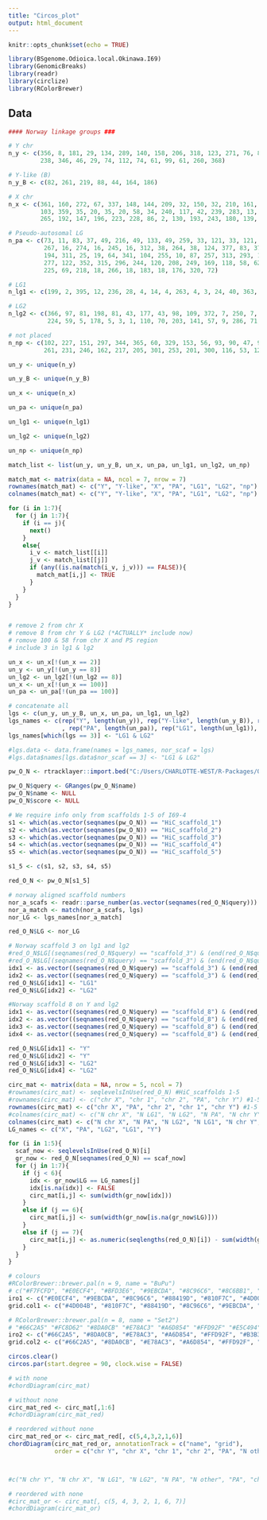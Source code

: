 ```yaml
---
title: "Circos_plot"
output: html_document
---
```


```r
knitr::opts_chunk$set(echo = TRUE)
```

```r
library(BSgenome.Odioica.local.Okinawa.I69)
library(GenomicBreaks)
library(readr)
library(circlize)
library(RColorBrewer)
```


## Data

```r
#### Norway linkage groups ###

# Y chr
n_y <- c(356, 8, 181, 29, 134, 289, 140, 158, 206, 318, 123, 271, 76, 89, 76, 89, 146, 8, 143, 55, 99, 154, 8, 8, 22, 106, 
         238, 346, 46, 29, 74, 112, 74, 61, 99, 61, 260, 368)

# Y-like (B)
n_y_B <- c(82, 261, 219, 88, 44, 164, 186)

# X chr
n_x <- c(361, 160, 272, 67, 337, 148, 144, 209, 32, 150, 32, 210, 161, 75, 45, 52, 17, 36, 6, 65, 330, 65, 30, 26, 229, 
         103, 359, 35, 20, 35, 20, 58, 34, 240, 117, 42, 239, 283, 13, 119, 211, 195, 119, 21, 23, 189, 23, 332, 328, 
         265, 192, 147, 196, 223, 228, 86, 2, 130, 193, 243, 180, 139, 170, 114, 111, 233, 339, 282, 100, 173)

# Pseudo-autosomal LG 
n_pa <- c(73, 11, 83, 37, 49, 216, 49, 133, 49, 259, 33, 121, 33, 121, 80, 390, 157, 100, 157, 31, 342, 31, 262, 327, 16, 
          267, 16, 274, 16, 245, 16, 312, 38, 264, 38, 124, 377, 83, 371, 41, 155, 125, 142, 248, 357, 10, 10, 107, 85, 
          194, 311, 25, 19, 64, 341, 104, 255, 10, 87, 257, 313, 293, 145, 48, 298, 48, 135, 50, 303, 226, 91, 95, 294, 
          277, 122, 352, 315, 296, 244, 120, 208, 249, 169, 118, 58, 62, 187, 51, 92, 200, 101, 322, 251, 188, 69, 316, 
          225, 69, 218, 18, 266, 18, 183, 18, 176, 320, 72)

# LG1
n_lg1 <- c(199, 2, 395, 12, 236, 28, 4, 14, 4, 263, 4, 3, 24, 40, 363, 40, 77, 68, 137, 78, 66)

# LG2
n_lg2 <- c(366, 97, 81, 198, 81, 43, 177, 43, 98, 109, 372, 7, 250, 7, 27, 212, 254, 39, 241, 39, 15, 258, 8, 8, 284, 349, 
           224, 59, 5, 178, 5, 3, 1, 110, 70, 203, 141, 57, 9, 286, 71, 159, 197, 105, 149, 191)

# not placed
n_np <- c(102, 227, 151, 297, 344, 365, 60, 329, 153, 56, 93, 90, 47, 94, 84, 220, 232, 54, 179, 152, 115, 256, 79, 190, 
          261, 231, 246, 162, 217, 205, 301, 253, 201, 300, 116, 53, 126, 131, 235, 132, 127, 53)

```



```r
un_y <- unique(n_y)

un_y_B <- unique(n_y_B)

un_x <- unique(n_x)

un_pa <- unique(n_pa)

un_lg1 <- unique(n_lg1)

un_lg2 <- unique(n_lg2)

un_np <- unique(n_np)

match_list <- list(un_y, un_y_B, un_x, un_pa, un_lg1, un_lg2, un_np)

match_mat <- matrix(data = NA, ncol = 7, nrow = 7)
rownames(match_mat) <- c("Y", "Y-like", "X", "PA", "LG1", "LG2", "np")
colnames(match_mat) <- c("Y", "Y-like", "X", "PA", "LG1", "LG2", "np")

for (i in 1:7){
  for (j in 1:7){
    if (i == j){
      next()
    }
    else{
      i_v <- match_list[[i]]
      j_v <- match_list[[j]]
      if (any((is.na(match(i_v, j_v))) == FALSE)){
        match_mat[i,j] <- TRUE
      }
    }
  }
}


# remove 2 from chr X
# remove 8 from chr Y & LG2 (*ACTUALLY* include now)
# romove 100 & 58 from chr X and PS region
# include 3 in lg1 & lg2

```

```r
un_x <- un_x[!(un_x == 2)]
un_y <- un_y[!(un_y == 8)]
un_lg2 <- un_lg2[!(un_lg2 == 8)]
un_x <- un_x[!(un_x == 100)]
un_pa <- un_pa[!(un_pa == 100)]

# concatenate all
lgs <- c(un_y, un_y_B, un_x, un_pa, un_lg1, un_lg2)
lgs_names <- c(rep("Y", length(un_y)), rep("Y-like", length(un_y_B)), rep("X", length(un_x))
               , rep("PA", length(un_pa)), rep("LG1", length(un_lg1)), rep("LG2", length(un_lg2)))
lgs_names[which(lgs == 3)] <- "LG1 & LG2"

#lgs.data <- data.frame(names = lgs_names, nor_scaf = lgs)
#lgs.data$names[lgs.data$nor_scaf == 3] <- "LG1 & LG2"
```


```r

pw_O_N <- rtracklayer::import.bed("C:/Users/CHARLOTTE-WEST/R-Packages/Oki_Nor_Circos_Plot/data/I69-4__Norway.bed", seqinfo = seqinfo(BSgenome.Odioica.local.Okinawa.I69))

pw_O_N$query <- GRanges(pw_O_N$name)
pw_O_N$name <- NULL
pw_O_N$score <- NULL
```

```r
# We require info only from scaffolds 1-5 of I69-4
s1 <- which(as.vector(seqnames(pw_O_N)) == "HiC_scaffold_1")
s2 <- which(as.vector(seqnames(pw_O_N)) == "HiC_scaffold_2")
s3 <- which(as.vector(seqnames(pw_O_N)) == "HiC_scaffold_3")
s4 <- which(as.vector(seqnames(pw_O_N)) == "HiC_scaffold_4")
s5 <- which(as.vector(seqnames(pw_O_N)) == "HiC_scaffold_5")

s1_5 <- c(s1, s2, s3, s4, s5)

red_O_N <- pw_O_N[s1_5]
```

```r
# norway aligned scaffold numbers
nor_a_scafs <- readr::parse_number(as.vector(seqnames(red_O_N$query)))
nor_a_match <- match(nor_a_scafs, lgs)
nor_LG <- lgs_names[nor_a_match]

red_O_N$LG <- nor_LG

# Norway scaffold 3 on lg1 and lg2
#red_O_N$LG[(seqnames(red_O_N$query) == "scaffold_3") & (end(red_O_N$query) < 70000)] <- "LG2"
#red_O_N$LG[(seqnames(red_O_N$query) == "scaffold_3") & (end(red_O_N$query) >= 70000)] <- "LG1"
idx1 <- as.vector((seqnames(red_O_N$query) == "scaffold_3") & (end(red_O_N$query) < 70000))
idx2 <- as.vector((seqnames(red_O_N$query) == "scaffold_3") & (end(red_O_N$query) >= 70000))
red_O_N$LG[idx1] <- "LG1"
red_O_N$LG[idx2] <- "LG2"

#Norway scaffold 8 on Y and lg2
idx1 <- as.vector((seqnames(red_O_N$query) == "scaffold_8") & (end(red_O_N$query) < 815000))
idx2 <- as.vector((seqnames(red_O_N$query) == "scaffold_8") & (end(red_O_N$query) < 1045000) & (end(red_O_N$query) > 950000))
idx3 <- as.vector((seqnames(red_O_N$query) == "scaffold_8") & (end(red_O_N$query) > 1050000))
idx4 <- as.vector((seqnames(red_O_N$query) == "scaffold_8") & (end(red_O_N$query) > 820000) & (end(red_O_N$query) < 940000))

red_O_N$LG[idx1] <- "Y"
red_O_N$LG[idx2] <- "Y"
red_O_N$LG[idx3] <- "LG2"
red_O_N$LG[idx4] <- "LG2"
```

```r
circ_mat <- matrix(data = NA, nrow = 5, ncol = 7)
#rownames(circ_mat) <- seqlevelsInUse(red_O_N) #HiC_scaffolds 1-5
#rownames(circ_mat) <- c("chr X", "chr 1", "chr 2", "PA", "chr Y") #1-5
rownames(circ_mat) <- c("chr X", "PA", "chr 2", "chr 1", "chr Y") #1-5
#colnames(circ_mat) <- c("N chr X", "N LG1", "N LG2", "N PA", "N chr Y", "N other", "none") #1-7
colnames(circ_mat) <- c("N chr X", "N PA", "N LG2", "N LG1", "N chr Y", "N other", "none") #1-7
LG_names <- c("X", "PA", "LG2", "LG1", "Y")

for (i in 1:5){
  scaf_now <- seqlevelsInUse(red_O_N)[i]
  gr_now <- red_O_N[seqnames(red_O_N) == scaf_now]
  for (j in 1:7){
    if (j < 6){
      idx <- gr_now$LG == LG_names[j]
      idx[is.na(idx)] <- FALSE
      circ_mat[i,j] <- sum(width(gr_now[idx]))
    }
    else if (j == 6){
      circ_mat[i,j] <- sum(width(gr_now[is.na(gr_now$LG)]))
    }
    else if (j == 7){
      circ_mat[i,j] <- as.numeric(seqlengths(red_O_N)[i]) - sum(width(gr_now))
    }
  }
}
```

```r
# colours
#RColorBrewer::brewer.pal(n = 9, name = "BuPu")
# c("#F7FCFD", "#E0ECF4", "#BFD3E6", "#9EBCDA", "#8C96C6", "#8C6BB1", "#88419D", "#810F7C", "#4D004B")
iro1 <- c("#E0ECF4", "#9EBCDA", "#8C96C6", "#88419D", "#810F7C", "#4D004B")
grid.col1 <- c("#4D004B", "#810F7C", "#88419D", "#8C96C6", "#9EBCDA", "#E0ECF4", "#9EBCDA", "#8C96C6", "#88419D", "#810F7C", "#4D004B")

# RColorBrewer::brewer.pal(n = 8, name = "Set2")
# "#66C2A5" "#FC8D62" "#8DA0CB" "#E78AC3" "#A6D854" "#FFD92F" "#E5C494" "#B3B3B3"
iro2 <- c("#66C2A5", "#8DA0CB", "#E78AC3", "#A6D854", "#FFD92F", "#B3B3B3")
grid.col2 <- c("#66C2A5", "#8DA0CB", "#E78AC3", "#A6D854", "#FFD92F", "#B3B3B3", "#FFD92F", "#A6D854", "#E78AC3", "#8DA0CB", "#66C2A5")

circos.clear()
circos.par(start.degree = 90, clock.wise = FALSE)

# with none
#chordDiagram(circ_mat)

# without none
circ_mat_red <- circ_mat[,1:6]
#chordDiagram(circ_mat_red)

# reordered without none
circ_mat_red_or <- circ_mat_red[, c(5,4,3,2,1,6)]
chordDiagram(circ_mat_red_or, annotationTrack = c("name", "grid"), 
             order = c("chr Y", "chr X", "chr 1", "chr 2", "PA", "N other", "N PA", "N LG2", "N LG1", "N chr X", "N chr Y"), grid.col = grid.col2)



#c("N chr Y", "N chr X", "N LG1", "N LG2", "N PA", "N other", "PA", "chr 2", "chr 1", "chr X", "chr Y"))

# reordered with none 
#circ_mat_or <- circ_mat[, c(5, 4, 3, 2, 1, 6, 7)]
#chordDiagram(circ_mat_or)
```

